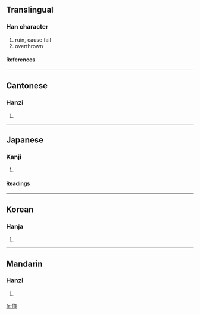 {{see|偾}}

==Translingual==
===Han character===
{{Han char|rad=人|as=12|sn=14|four=2428<sub>6</sub>|canj=人十廿金 (OJTC)}}
# ruin, cause fail
# overthrown
====References====
{{Han ref|kx=0117.160|dkj=01119|dj=0249.020|hdz=10216.140|uh=50E8|ud=20712|bh=E0F3|bd=57587}}
----
==Cantonese==
===Hanzi===
{{yue-hanzi|jyut=|y=fan5}}
# {{defn|Cantonese}}
----
==Japanese==
===Kanji===
{{ja-kanji|grade=|rs=人12}}
# {{defn|Japanese}}
====Readings====
{{ja-readings|on=[[ふん]] (fun), [[ほん]] (hon)|kun=[[たおれる]] (taoreru), [[おちる]] (ochiru), [[やぶる]] (yaburu)}}
----
==Korean==
===Hanja===
{{ko-hanja|hangeul=분|rv=bun|mr=pun}}
# {{defn|Korean}}
----
==Mandarin==
===Hanzi===
{{cmn-hanzi|sim=偾|pin=[[fèn]] (fen4)|wg=fen<sup>4</sup>}}
# {{defn|Mandarin}}

[[fr:僨]]